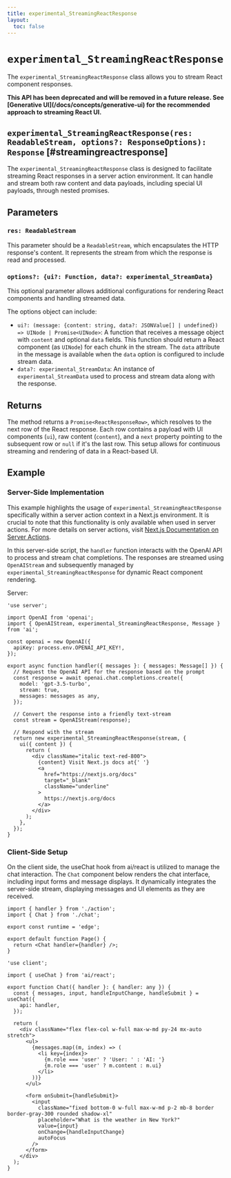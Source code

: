 ```yaml
---
title: experimental_StreamingReactResponse
layout:
  toc: false
---
```



# `experimental_StreamingReactResponse`

The `experimental_StreamingReactResponse` class allows you to stream React component responses.

<Callout>
  <strong>
    This API has been deprecated and will be removed in a future release. See
    [Generative UI](/docs/concepts/generative-ui) for the recommended approach
    to streaming React UI.
  </strong>
</Callout>

## `experimental_StreamingReactResponse(res: ReadableStream, options?: ResponseOptions): Response` [#streamingreactresponse]

The `experimental_StreamingReactResponse` class is designed to facilitate streaming React responses in a server action environment. It can handle and stream both raw content and data payloads, including special UI payloads, through nested promises.

## Parameters

### `res: ReadableStream`

This parameter should be a `ReadableStream`, which encapsulates the HTTP response's content. It represents the stream from which the response is read and processed.

### `options?: {ui?: Function, data?: experimental_StreamData}`

This optional parameter allows additional configurations for rendering React components and handling streamed data.

The options object can include:

- `ui?: (message: {content: string, data?: JSONValue[] | undefined}) => UINode | Promise<UINode>`: A function that receives a message object with `content` and optional `data` fields. This function should return a React component (as `UINode`) for each chunk in the stream. The `data` attribute in the message is available when the `data` option is configured to include stream data.
- `data?: experimental_StreamData`: An instance of `experimental_StreamData` used to process and stream data along with the response.

## Returns

The method returns a `Promise<ReactResponseRow>`, which resolves to the next row of the React response. Each row contains a payload with UI components (`ui`), raw content (`content`), and a `next` property pointing to the subsequent row or `null` if it's the last row. This setup allows for continuous streaming and rendering of data in a React-based UI.

## Example

### Server-Side Implementation

This example highlights the usage of `experimental_StreamingReactResponse` specifically within a server action context in a Next.js environment. It is crucial to note that this functionality is only available when used in server actions. For more details on server actions, visit [Next.js Documentation on Server Actions](https://nextjs.org/docs/app/api-reference/functions/server-actions).

In this server-side script, the `handler` function interacts with the OpenAI API to process and stream chat completions. The responses are streamed using `OpenAIStream` and subsequently managed by `experimental_StreamingReactResponse` for dynamic React component rendering.

Server:

```tsx filename="app/stream-react-response/action.tsx"
'use server';

import OpenAI from 'openai';
import { OpenAIStream, experimental_StreamingReactResponse, Message } from 'ai';

const openai = new OpenAI({
  apiKey: process.env.OPENAI_API_KEY!,
});

export async function handler({ messages }: { messages: Message[] }) {
  // Request the OpenAI API for the response based on the prompt
  const response = await openai.chat.completions.create({
    model: 'gpt-3.5-turbo',
    stream: true,
    messages: messages as any,
  });

  // Convert the response into a friendly text-stream
  const stream = OpenAIStream(response);

  // Respond with the stream
  return new experimental_StreamingReactResponse(stream, {
    ui({ content }) {
      return (
        <div className="italic text-red-800">
          {content} Visit Next.js docs at{' '}
          <a
            href="https://nextjs.org/docs"
            target="_blank"
            className="underline"
          >
            https://nextjs.org/docs
          </a>
        </div>
      );
    },
  });
}
```

### Client-Side Setup

On the client side, the useChat hook from ai/react is utilized to manage the chat interaction. The `Chat` component below renders the chat interface, including input forms and message displays. It dynamically integrates the server-side stream, displaying messages and UI elements as they are received.

```tsx filename="app/stream-react-response/page.tsx"
import { handler } from './action';
import { Chat } from './chat';

export const runtime = 'edge';

export default function Page() {
  return <Chat handler={handler} />;
}
```

```tsx filename="app/stream-react-response/chat.tsx"
'use client';

import { useChat } from 'ai/react';

export function Chat({ handler }: { handler: any }) {
  const { messages, input, handleInputChange, handleSubmit } = useChat({
    api: handler,
  });

  return (
    <div className="flex flex-col w-full max-w-md py-24 mx-auto stretch">
      <ul>
        {messages.map((m, index) => (
          <li key={index}>
            {m.role === 'user' ? 'User: ' : 'AI: '}
            {m.role === 'user' ? m.content : m.ui}
          </li>
        ))}
      </ul>

      <form onSubmit={handleSubmit}>
        <input
          className="fixed bottom-0 w-full max-w-md p-2 mb-8 border border-gray-300 rounded shadow-xl"
          placeholder="What is the weather in New York?"
          value={input}
          onChange={handleInputChange}
          autoFocus
        />
      </form>
    </div>
  );
}
```
